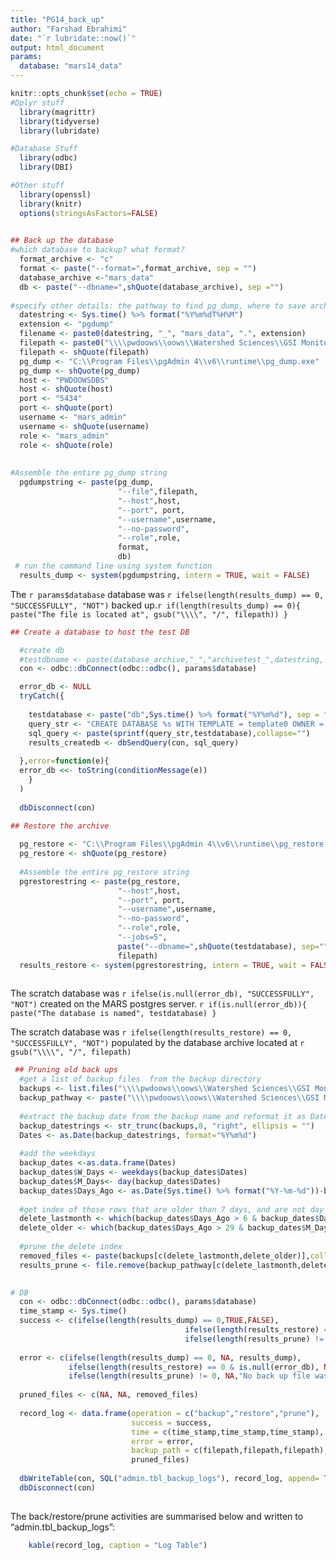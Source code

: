 ```yaml
---
title: "PG14_back_up"
author: "Farshad Ebrahimi"
date: "`r lubridate::now()`"
output: html_document
params:
  database: "mars14_data" 
---
```


```r
knitr::opts_chunk$set(echo = TRUE)
#Dplyr stuff
  library(magrittr)
  library(tidyverse)
  library(lubridate)

#Database Stuff
  library(odbc)
  library(DBI)

#Other stuff
  library(openssl)
  library(knitr)
  options(stringsAsFactors=FALSE)
  


```

```r
## Back up the database   
#which database to backup? what format?
  format_archive <- "c"
  format <- paste("--format=",format_archive, sep = "")
  database_archive <-"mars_data"
  db <- paste("--dbname=",shQuote(database_archive), sep ="")
  
#specify other details: the pathway to find pg_dump, where to save archive, naming format, database server specs, and username credentials  
  datestring <- Sys.time() %>% format("%Y%m%dT%H%M")
  extension <- "pgdump"
  filename <- paste0(datestring, "_", "mars_data", ".", extension)
  filepath <- paste0("\\\\pwdoows\\oows\\Watershed Sciences\\GSI Monitoring\\07 Databases and Tracking Spreadsheets\\18 MARS Database Back Up Files\\PG 14\\", filename)
  filepath <- shQuote(filepath)
  pg_dump <- "C:\\Program Files\\pgAdmin 4\\v6\\runtime\\pg_dump.exe"
  pg_dump <- shQuote(pg_dump)
  host <- "PWDOOWSDBS"
  host <- shQuote(host)
  port <- "5434" 
  port <- shQuote(port)
  username <- "mars_admin"
  username <- shQuote(username)
  role <- "mars_admin"
  role <- shQuote(role)
  
  
#Assemble the entire pg_dump string	
  pgdumpstring <- paste(pg_dump,
                        "--file",filepath,
                        "--host",host,
                        "--port", port,
                        "--username",username,
                        "--no-password",
                        "--role",role,
                        format,
                        db)
 # run the command line using system function 
  results_dump <- system(pgdumpstring, intern = TRUE, wait = FALSE)

```


The `r params$database` database was `r ifelse(length(results_dump) == 0, "SUCCESSFULLY", "NOT")` backed up.`r if(length(results_dump) == 0){ paste("The file is located at", gsub("\\\\", "/", filepath)) }`

```r

## Create a database to host the test DB  

  #create db
  #testdbname <- paste(database_archive,"_","archivetest_",datestring, sep = "") longnames don't get recognize by pg_restore
  con <- odbc::dbConnect(odbc::odbc(), params$database)

  error_db <- NULL
  tryCatch({
    
    testdatabase <- paste("db",Sys.time() %>% format("%Y%m%d"), sep = "_")
    query_str <- "CREATE DATABASE %s WITH TEMPLATE = template0 OWNER = mars_admin"
    sql_query <- paste(sprintf(query_str,testdatabase),collapse="")
    results_createdb <- dbSendQuery(con, sql_query)
  
  },error=function(e){
  error_db <<- toString(conditionMessage(e))
    }
  )
  
  dbDisconnect(con)

```
 

```r

## Restore the archive
  
  pg_restore <- "C:\\Program Files\\pgAdmin 4\\v6\\runtime\\pg_restore.exe"
  pg_restore <- shQuote(pg_restore)
  
  #Assemble the entire pg_restore string	
  pgrestorestring <- paste(pg_restore,
                        "--host",host,
                        "--port", port,
                        "--username",username,
                        "--no-password",
                        "--role",role,
                        "--jobs=5",
                        paste("--dbname=",shQuote(testdatabase), sep=""),
                        filepath)
  results_restore <- system(pgrestorestring, intern = TRUE, wait = FALSE)
  
```

The scratch database was `r ifelse(is.null(error_db), "SUCCESSFULLY", "NOT")` created on the MARS postgres server. `r if(is.null(error_db)){ paste("The database is named", testdatabase) }`  
  
The scratch database was `r ifelse(length(results_restore) == 0, "SUCCESSFULLY", "NOT")` populated by the database archive located at `r gsub("\\\\", "/", filepath)`


```r
 
 ## Pruning old back ups
  #get a list of backup files  from the backup directory
  backups <- list.files("\\\\pwdoows\\oows\\Watershed Sciences\\GSI Monitoring\\07 Databases and Tracking Spreadsheets\\18 MARS Database Back Up Files\\PG 14")
  backup_pathway <- paste("\\\\pwdoows\\oows\\Watershed Sciences\\GSI Monitoring\\07 Databases and Tracking Spreadsheets\\18 MARS Database Back Up Files\\PG 14", backups, sep = "\\")
  
  #extract the backup date from the backup name and reformat it as Date
  backup_datestrings <- str_trunc(backups,8, "right", ellipsis = "")
  Dates <- as.Date(backup_datestrings, format="%Y%m%d")
  
  #add the weekdays
  backup_dates <-as.data.frame(Dates)
  backup_dates$W_Days <- weekdays(backup_dates$Dates)
  backup_dates$M_Days<- day(backup_dates$Dates)
  backup_dates$Days_Ago <- as.Date(Sys.time() %>% format("%Y-%m-%d"))-backup_dates$Dates
  
  #get index of those rows that are older than 7 days, and are not day 28 or Friday
  delete_lastmonth <- which(backup_dates$Days_Ago > 6 & backup_dates$Days_Ago < 30 & backup_dates$W_Days !="Friday" & backup_dates$M_Days !=28)
  delete_older <- which(backup_dates$Days_Ago > 29 & backup_dates$M_Days !=28)
  
  #prune the delete index 
  removed_files <- paste(backups[c(delete_lastmonth,delete_older)],collapse = ", ")
  results_prune <- file.remove(backup_pathway[c(delete_lastmonth,delete_older)])
  
```


```r

# DB
  con <- odbc::dbConnect(odbc::odbc(), params$database)
  time_stamp <- Sys.time()
  success <- c(ifelse(length(results_dump) == 0,TRUE,FALSE),
                                       ifelse(length(results_restore) == 0 & is.null(error_db),TRUE,FALSE),
                                       ifelse(length(results_prune) != 0, TRUE,FALSE))
  
  error <- c(ifelse(length(results_dump) == 0, NA, results_dump),
             ifelse(length(results_restore) == 0 & is.null(error_db), NA, paste(results_restore, error_db)),
             ifelse(length(results_prune) != 0, NA,"No back up file was deleted!"))
  
  pruned_files <- c(NA, NA, removed_files)
  
  record_log <- data.frame(operation = c("backup","restore","prune"),
                           success = success,
                           time = c(time_stamp,time_stamp,time_stamp),
                           error = error,
                           backup_path = c(filepath,filepath,filepath),
                           pruned_files)
                           
  dbWriteTable(con, SQL("admin.tbl_backup_logs"), record_log, append= TRUE, row.names = FALSE)
  dbDisconnect(con)
  
```

The back/restore/prune activities are summarised below and written to "admin.tbl_backup_logs":

```r
    kable(record_log, caption = "Log Table")

```